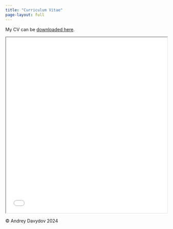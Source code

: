 ---
title: "Curriculum Vitae"
page-layout: full
---

My CV can be [downloaded here](AndreyDavydov_CV.pdf){target="_blank"}.

<body>
    <iframe src="AndreyDavydov_CV.pdf" width="100%" height="550px"></iframe>
</body>
<footer>
<p>© Andrey Davydov 2024</p>
</footer>